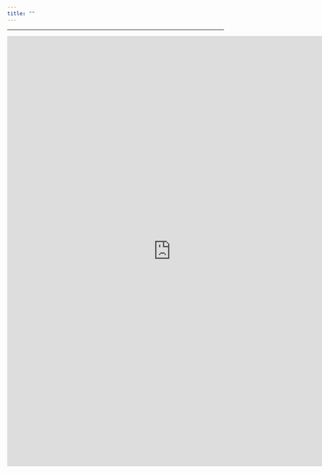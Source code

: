 ```yaml
---
title: ""
---
```


------

<iframe src="https://docs.google.com/forms/d/e/1FAIpQLSdjDRBih9ovgEw015Yl3g3dN7nxR03A82ttWbBJmV6_xtCMdw/viewform?embedded=true" width="760" height="1000" frameborder="0" marginheight="0" marginwidth="0">Loading...</iframe>



